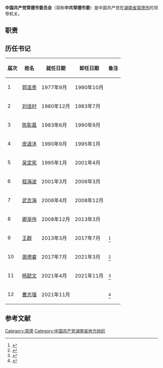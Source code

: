 {{Infobox PRCG
|中共机构名称=中国共产党常德市委员会
|标志1=Danghui.svg
|格言1=[[为人民服务|为人民服务]]
|届数=
|任期始=
|任期终=
|人员名称=
|人员链接=
|职位1=书记
|人员1=
|职位2=副书记
|人员2=
|人数2=
|职位3=
|人员3=
|人数3=
|职位4=
|人员4=
|授权法源=[[中国共产党章程|中国共产党章程]]
|上级机构=[[中国共产党常德市代表大会|中国共产党常德市代表大会]]
|机构类型=
|行政级别=正地厅级
|常设机构=[[中国共产党常德市委员会常务委员会|中国共产党常德市委员会常务委员会]]
|本级纪检=[[中国共产党常德市纪律检查委员会|中国共产党常德市纪律检查委员会]]
|场所1=
|地址1=
|电话1=
|a=[[常德市人民政府|常德市人民政府]]
}}

'''中国共产党常德市委员会'''（简称'''中共常德市委'''）是中国共产党在[[湖南省|湖南省]][[常德市|常德市]]的领导机关。

== 职责 ==
{{:中国共产党地方组织}}

==历任书记==
{| class="wikitable"
|-
! 届次 !! 姓名 !! 就任日期 !! 卸任日期!! 备注
|-
| 1 || [[郭连贵|郭连贵]] || 1977年9月 || 1980年10月 ||
|-
| 2 || [[刘佳时|刘佳时]] || 1980年12月 || 1983年7月 ||
|-
| 3 || [[陈彰嘉|陈彰嘉]] || 1983年6月 || 1990年9月 ||
|-
| 4 || [[庞道沐|庞道沐]] || 1990年9月 || 1995年1月 ||
|-
| 5 || [[吴定宪|吴定宪]] || 1995年1月 || 2001年4月 ||
|-
| 6 || [[程海波|程海波]] || 2001年3月 || 2006年3月 ||
|-
| 7 || [[武吉海|武吉海]] || 2006年4月 || 2008年12月 ||
|-
| 8 || [[卿渐伟|卿渐伟]] || 2008年12月 || 2013年3月 ||
|-
| 9 || [[王群_(1961年)|王群]] || 2013年3月 || 2017年7月 ||<ref>{{cite news |author1=石兰兰 |url=http://district.ce.cn/newarea/sddy/201304/01/t20130401_24252835.shtml |title=王群任常德市委书记 卿渐伟调任岳阳市委书记 |work=中国经济网 |date=2013-04-01 |access-date=2021-03-05 |archive-date=2016-04-03 |archive-url=https://web.archive.org/web/20160403021633/http://district.ce.cn/newarea/sddy/201304/01/t20130401_24252835.shtml }}</ref>
|-
| 10 || [[周德睿|周德睿]] || 2017年7月 || 2021年3月 ||<ref>{{cite news |author1=伊一 |url=http://district.ce.cn/newarea/sddy/201707/03/t20170703_23991464.shtml |title=周德睿任常德市委书记 |work=中国经济网 |date=2017-07-03 |access-date=2021-03-05 |archive-date=2020-11-16 |archive-url=https://web.archive.org/web/20201116075338/http://district.ce.cn/newarea/sddy/201707/03/t20170703_23991464.shtml }}</ref>
|-
| 11 || [[杨懿文|杨懿文]] || 2021年4月|| 2021年11月 ||<ref>{{cite news |author1=庄彧 |url=http://district.ce.cn/newarea/sddy/202104/02/t20210402_36438889.shtml |title=杨懿文任常德市委书记 |work=中国经济网 |date=2021-04-02 |access-date=2021-04-22 |archive-date=2021-04-22 |archive-url=https://web.archive.org/web/20210422121825/http://district.ce.cn/newarea/sddy/202104/02/t20210402_36438889.shtml }}</ref>
|-
| 12 || [[曹志强_(1975年)|曹志强]] || 2021年11月 || ||<ref>{{cite news |author1=伊一 |url=http://district.ce.cn/newarea/sddy/202111/22/t20211122_37105423.shtml |title=曹志强任常德市委书记 |work=中国经济网 |date=2021-11-22 |access-date=2022-01-30 |archive-date=2021-11-23 |archive-url=https://web.archive.org/web/20211123115558/http://district.ce.cn/newarea/sddy/202111/22/t20211122_37105423.shtml }}</ref>
|}

==参考文献==
{{reflist}}
{{湖南省各地市州|党委|中国共产党}}
{{DEFAULTSORT:Chang常德市}}
[[Category:常德|Category:常德]]
[[Category:中国共产党湖南省地方组织|Category:中国共产党湖南省地方组织]]